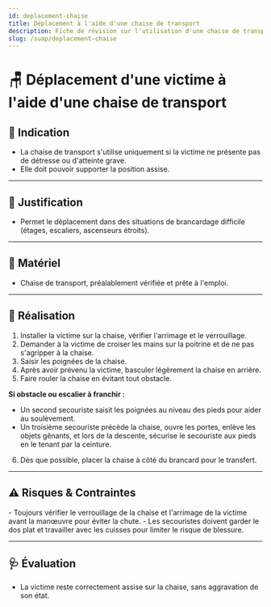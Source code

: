 ---
id: deplacement-chaise
title: Déplacement à l'aide d'une chaise de transport
description: Fiche de révision sur l'utilisation d'une chaise de transport pour déplacer une victime
slug: /suap/deplacement-chaise
---


# 🪑 Déplacement d'une victime à l'aide d'une chaise de transport

## 🎯 Indication

- La chaise de transport s'utilise uniquement si la victime ne présente pas de détresse ou d'atteinte grave.
- Elle doit pouvoir supporter la position assise.

---

## 📝 Justification

- Permet le déplacement dans des situations de brancardage difficile (étages, escaliers, ascenseurs étroits).

---

## 🧰 Matériel

- Chaise de transport, préalablement vérifiée et prête à l'emploi.

---

## 🔄 Réalisation

1. Installer la victime sur la chaise, vérifier l'arrimage et le verrouillage.
2. Demander à la victime de croiser les mains sur la poitrine et de ne pas s'agripper à la chaise.
3. Saisir les poignées de la chaise.
4. Après avoir prévenu la victime, basculer légèrement la chaise en arrière.
5. Faire rouler la chaise en évitant tout obstacle.

**Si obstacle ou escalier à franchir :**
- Un second secouriste saisit les poignées au niveau des pieds pour aider au soulèvement.
- Un troisième secouriste précède la chaise, ouvre les portes, enlève les objets gênants, et lors de la descente, sécurise le secouriste aux pieds en le tenant par la ceinture.

6. Dès que possible, placer la chaise à côté du brancard pour le transfert.

---

## ⚠️ Risques & Contraintes

<Admonition type="caution">
- Toujours vérifier le verrouillage de la chaise et l'arrimage de la victime avant la manœuvre pour éviter la chute.
- Les secouristes doivent garder le dos plat et travailler avec les cuisses pour limiter le risque de blessure.
</Admonition>

---

## 🩺 Évaluation

- La victime reste correctement assise sur la chaise, sans aggravation de son état.
